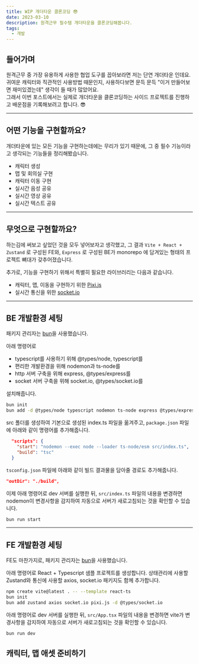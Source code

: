 ```yaml
---
title: WIP 개더타운 클론코딩 😎
date: 2023-03-10
description: 원격근무 필수템 개더타운을 클론코딩해봅니다.
tags:
  - 개발
---
```


## 들어가며
원격근무 중 가장 유용하게 사용한 협업 도구를 꼽아보라면 저는 단연 개더타운 인데요. 귀여운 캐릭터와 직관적인 사용방법 때문인지, 사용하다보면 문득 문득 "이거 만들어보면 재미있겠는데" 생각이 들 때가 많았어요.  
그래서 이번 포스트에서는 실제로 개더타운을 클론코딩하는 사이드 프로젝트를 진행하고 배운점을 기록해보려고 합니다. 😎
***
## 어떤 기능을 구현할까요?
개더타운에 있는 모든 기능을 구현하는데에는 무리가 있기 때문에, 그 중 필수 기능이라고 생각되는 기능들을 정리해봤습니다.
- 캐릭터 생성
- 맵 및 회의실 구현
- 캐릭터 이동 구현
- 실시간 음성 공유
- 실시간 영상 공유
- 실시간 텍스트 공유  

***
## 무엇으로 구현할까요?
하는김에 써보고 싶었던 것을 모두 넣어보자고 생각했고, 그 결과 `Vite + React + Zustand` 로 구성된 FE와, `Express` 로 구성된 BE가 monorepo 에 담겨있는 형태의 프로젝트 뼈대가 갖추어졌습니다. 

추가로, 기능을 구현하기 위해서 특별히 필요한 라이브러리는 다음과 같습니다.
- 캐릭터, 맵, 이동을 구현하기 위한 [Pixi.js](https://pixijs.com/)
- 실시간 통신을 위한 [socket.io](https://socket.io/)
***
## BE 개발환경 세팅
패키지 관리자는 [bun](https://bun.sh/)을 사용했습니다.   

아래 명령어로
- typescript를 사용하기 위해 @types/node, typescript를
- 편리한 개발환경을 위해 nodemon과 ts-node를
- http 서버 구축을 위해 express, @types/express를
- socket 서버 구축을 위해 socket.io, @types/socket.io를   

설치해줍니다.

```bash
bun init
bun add -d @types/node typescript nodemon ts-node express @types/express socket.io @types/socket.io
```
src 폴더를 생성하여 기본으로 생성된 index.ts 파일을 옮겨주고, `package.json` 파일에 아래와 같이 명령어를 추가해줍니다.
```json
  "scripts": {
    "start": "nodemon --exec node --loader ts-node/esm src/index.ts", 
    "build": "tsc"
  }
```
`tsconfig.json` 파일에 아래와 같이 빌드 결과물을 담아줄 경로도 추가해줍니다.
```json
"outDir": "./build",
```
이제 아래 명령어로 dev 서버를 실행한 뒤, `src/index.ts` 파일의 내용을 변경하면 nodemon이 변경사항을 감지하여 자동으로 서버가 새로고침되는 것을 확인할 수 있습니다. 
```bash
bun run start
```
***
## FE 개발환경 세팅
FE도 마찬가지로, 패키지 관리자는 [bun](https://bun.sh/)을 사용했습니다.   

아래 명령어로 React + Typescript 샘플 프로젝트를 생성합니다. 상태관리에 사용할 Zustand와 통신에 사용할 axios, socket.io 패키지도 함께 추가합니다.

```bash
npm create vite@latest . -- --template react-ts
bun init
bun add zustand axios socket.io pixi.js -d @types/socket.io 
```

아래 명령어로 dev 서버를 실행한 뒤, `src/App.tsx` 파일의 내용을 변경하면 vite가 변경사항을 감지하여 자동으로 서버가 새로고침되는 것을 확인할 수 있습니다. 
```bash
bun run dev
```
## 캐릭터, 맵 애셋 준비하기

